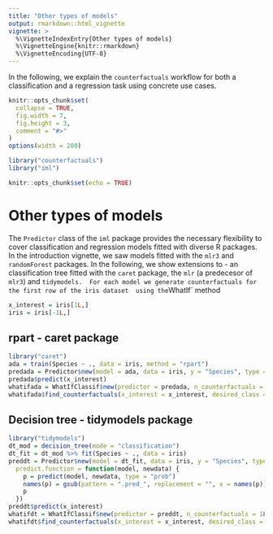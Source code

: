 ```yaml
---
title: "Other types of models"
output: rmarkdown::html_vignette
vignette: >
  %\VignetteIndexEntry{Other types of models}
  %\VignetteEngine{knitr::rmarkdown}
  %\VignetteEncoding{UTF-8}
---
```


In the following, we explain the `counterfactuals` workflow for both a classification and a regression task using
concrete use cases.

```r
knitr::opts_chunk$set(
  collapse = TRUE,
  fig.width = 7,
  fig.height = 3,
  comment = "#>"
)
options(width = 200)
```

```r
library("counterfactuals")
library("iml")
```


```r
knitr::opts_chunk$set(echo = TRUE)
```

# Other types of models

The `Predictor` class of the `iml` package provides the necessary flexibility 
to cover classification and regression models fitted with diverse R packages. 
In the introduction vignette, we saw models fitted with the `mlr3` and `randomForest` packages.
In the following, we show extensions to - an classification tree fitted with 
the `caret` package, the `mlr` (a predecesor of `mlr3`) and `tidymodels. 
For each model we generate counterfactuals for the first row of the iris dataset 
using the `WhatIf` method 

```r
x_interest = iris[1L,]
iris = iris[-1L,]
```


## rpart - caret package
```r
library("caret")
ada = train(Species ~ ., data = iris, method = "rpart")
predada = Predictor$new(model = ada, data = iris, y = "Species", type = "prob")
predada$predict(x_interest)
whatifada = WhatIfClassif$new(predictor = predada, n_counterfactuals = 1L)
whatifada$find_counterfactuals(x_interest = x_interest, desired_class = "versicolor", desired_prob = c(.5, 1))
```

<!-- ## rpart - mlr package  -->
<!-- ```{r} -->
<!-- library("mlr") -->
<!-- task = mlr::makeClassifTask(data = iris, target = "Species") -->
<!-- mod = makeLearner("classif.rpart", predict.type = "prob") -->
<!-- rpar = train(mod, task) -->
<!-- predrpar = Predictor$new(model = rpar, data = iris, y = "Species", type = "prob") -->
<!-- predrpar$predict(x_interest) -->
<!-- whatifada = WhatIfClassif$new(predictor = predrpar, n_counterfactuals = 1L) -->
<!-- whatifada$find_counterfactuals(x_interest = x_interest, desired_class = "versicolor", desired_prob = c(.5, 1)) -->
<!-- ``` -->


## Decision tree - tidymodels package
```r
library("tidymodels")
dt_mod = decision_tree(mode = "classification")
dt_fit = dt_mod %>% fit(Species ~ ., data = iris)
preddt = Predictor$new(model = dt_fit, data = iris, y = "Species", type = "prob", 
  predict.function = function(model, newdata) {
    p = predict(model, newdata, type = "prob")
    names(p) = gsub(pattern = ".pred_", replacement = "", x = names(p))
    p
  })
preddt$predict(x_interest)
whatifdt = WhatIfClassif$new(predictor = preddt, n_counterfactuals = 1L)
whatifdt$find_counterfactuals(x_interest = x_interest, desired_class = "versicolor", desired_prob = c(.5, 1))
```


